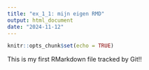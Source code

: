 ```yaml
---
title: "ex_1_1: mijn eigen RMD"
output: html_document
date: "2024-11-12"
---
```


```r
knitr::opts_chunk$set(echo = TRUE)
```


This is my first RMarkdown file tracked by Git!!

